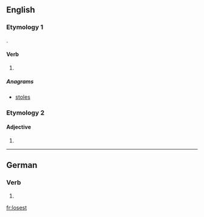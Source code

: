 ==English==

===Etymology 1===
{{suffix|lose|est|lang=en}}.

====Verb====
{{head|en}}

# {{context|archaic|lang=en}} {{en-archaic second-person singular of|lose|lang=en}}

=====Anagrams=====
* [[stoles#English|stoles]]

===Etymology 2===

====Adjective====
{{head|en}}

# {{misspelling of|loosest|lang=en}}

----

==German==

===Verb===
{{head|de|verb form}}

# {{de-verb form of|losen|2|s|k1}}

[[fr:losest]]